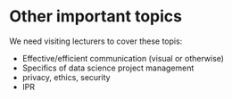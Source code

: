 # Other important topics

We need visiting lecturers to cover these topis:

* Effective/efficient communication (visual or otherwise)
* Specifics of data science project management
* privacy, ethics, security
* IPR
